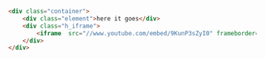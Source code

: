 ```html
<div class="container">
    <div class="element">here it goes</div>
    <div class="h_iframe">
        <iframe  src="//www.youtube.com/embed/9KunP3sZyI0" frameborder="0" allowfullscreen></iframe>
    </div>
</div>
```